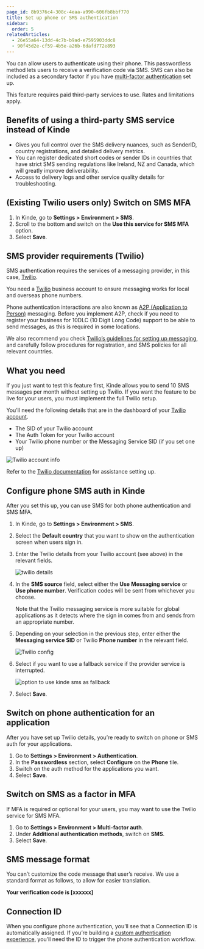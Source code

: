 ```yaml
---
page_id: 8b9376c4-308c-4eaa-a990-606fb8bbf770
title: Set up phone or SMS authentication
sidebar:
  order: 5
relatedArticles:
  - 26e55a64-13dd-4c7b-b9ad-e7595903ddc8
  - 90f45d2e-cf59-4b5e-a26b-6dafd772e893
---
```


You can allow users to authenticate using their phone. This passwordless method lets users to receive a verification code via SMS. SMS can also be included as a secondary factor if you have [multi-factor authentication](/authenticate/multi-factor-auth/about-multi-factor-authentication/) set up. 

<Aside>

This feature requires paid third-party services to use. Rates and limitations apply.

</Aside>

## Benefits of using a third-party SMS service instead of Kinde

- Gives you full control over the SMS delivery nuances, such as SenderID, country registrations, and detailed delivery metrics. 
- You can register dedicated short codes or sender IDs in countries that have strict SMS sending regulations like Ireland, NZ and Canada, which will greatly improve deliverability.
- Access to delivery logs and other service quality details for troubleshooting.

## (Existing Twilio users only) Switch on SMS MFA

1. In Kinde, go to **Settings > Environment > SMS**.
2. Scroll to the bottom and switch on the **Use this service for SMS MFA** option.
3. Select **Save**.

## SMS provider requirements (Twilio)

SMS authentication requires the services of a messaging provider, in this case, [Twilio](https://www.twilio.com/en-us).

You need a [Twilio](https://www.twilio.com/en-us) business account to ensure messaging works for local and overseas phone numbers.

Phone authentication interactions are also known as [A2P (Application to Person)](https://www.twilio.com/docs/glossary/what-a2p-sms-application-person-messaging) messaging. Before you implement A2P, check if you need to register your business for 10DLC (10 Digit Long Code) support to be able to send messages, as this is required in some locations.

We also recommend you check [Twilio’s guidelines for setting up messaging](https://www.twilio.com/en-us/guidelines/sms), and carefully follow procedures for registration, and SMS policies for all relevant countries.

## What you need

<Aside>

If you just want to test this feature first, Kinde allows you to send 10 SMS messages per month without setting up Twilio. If you want the feature to be live for your users, you must implement the full Twilio setup.

</Aside>

You’ll need the following details that are in the dashboard of your [Twilio account](https://www.twilio.com/en-us).

- The SID of your Twilio account
- The Auth Token for your Twilio account
- Your Twilio phone number or the Messaging Service SID (if you set one up)

![Twilio account info](https://imagedelivery.net/skPPZTHzSlcslvHjesZQcQ/1da93a0a-9fd3-437f-5357-be90f3f3c200/public)

Refer to the [Twilio documentation](https://www.twilio.com/docs/messaging/services/tutorials/send-messages-with-messaging-services) for assistance setting up.

## Configure phone SMS auth in Kinde

After you set this up, you can use SMS for both phone authentication and SMS MFA.

1. In Kinde, go to **Settings > Environment > SMS**.
2. Select the **Default country** that you want to show on the authentication screen when users sign in.
3. Enter the Twilio details from your Twilio account (see above) in the relevant fields.

   ![twilio details](https://imagedelivery.net/skPPZTHzSlcslvHjesZQcQ/4c857ff9-ff87-44ea-a488-3e2b511caf00/public)
 
4. In the **SMS source** field, select either the **Use** **Messaging service** or **Use phone number**. Verification codes will be sent from whichever you choose.

   <Aside>

   Note that the Twilio messaging service is more suitable for global applications as it detects where the sign in comes from and sends from an appropriate number.

   </Aside>

5. Depending on your selection in the previous step, enter either the **Messaging service SID** or Twilio **Phone number** in the relevant field.

   ![Twilio config](https://imagedelivery.net/skPPZTHzSlcslvHjesZQcQ/749a80bc-d6b7-40b0-950a-650c7775b900/public)

6. Select if you want to use a fallback service if the provider service is interrupted.

   ![option to use kinde sms as fallback](https://imagedelivery.net/skPPZTHzSlcslvHjesZQcQ/9bdd2ef1-c308-4307-c84e-bc8ffdbfe200/public)

7. Select **Save**.

## Switch on phone authentication for an application

After you have set up Twilio details, you’re ready to switch on phone or SMS auth for your applications.

1. Go to **Settings > Environment > Authentication**.
2. In the **Passwordless** section, select **Configure** on the **Phone** tile.
3. Switch on the auth method for the applications you want.
4. Select **Save**.

## Switch on SMS as a factor in MFA

If MFA is required or optional for your users, you may want to use the Twilio service for SMS MFA.

1. Go to **Settings > Environment > Multi-factor auth**.
2. Under **Additional authentication methods**, switch on **SMS**.
3. Select **Save**.

## SMS message format

You can’t customize the code message that user’s receive. We use a standard format as follows, to allow for easier translation.

**Your verification code is [xxxxxx]**

## Connection ID

When you configure phone authentication, you’ll see that a Connection ID is automatically assigned. If you’re building a [custom authentication experience](/authenticate/custom-configurations/custom-authentication-pages/), you’ll need the ID to trigger the phone authentication workflow.
